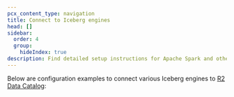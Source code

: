 ```yaml
---
pcx_content_type: navigation
title: Connect to Iceberg engines
head: []
sidebar:
  order: 4
  group:
    hideIndex: true
description: Find detailed setup instructions for Apache Spark and other common query engines.
---
```



Below are configuration examples to connect various Iceberg engines to [R2 Data Catalog](/r2/data-catalog/):

<DirectoryListing />
